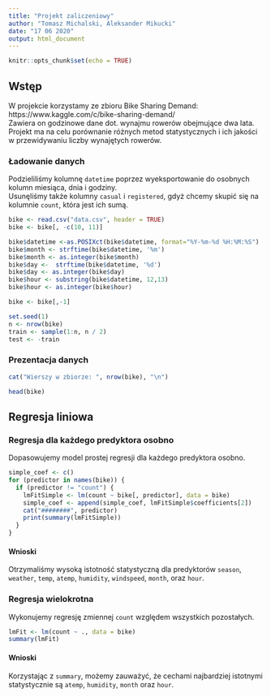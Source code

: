 ```yaml
---
title: "Projekt zaliczeniowy"
author: "Tomasz Michalski, Aleksander Mikucki"
date: "17 06 2020"
output: html_document
---
```


```r
knitr::opts_chunk$set(echo = TRUE)
```

## Wstęp

W projekcie korzystamy ze zbioru Bike Sharing Demand:\
https://www.kaggle.com/c/bike-sharing-demand/ \
Zawiera on godzinowe dane dot. wynajmu rowerów obejmujące dwa lata.\
Projekt ma na celu porównanie różnych metod statystycznych i ich jakości w przewidywaniu liczby wynajętych rowerów.

### Ładowanie danych

Podzieliliśmy kolumnę `datetime` poprzez wyeksportowanie do osobnych kolumn miesiąca, dnia i godziny.\
Usunęliśmy także kolumny `casual` i `registered`, gdyż chcemy skupić się na kolumnie `count`, która jest ich sumą.

```r
bike <- read.csv("data.csv", header = TRUE)
bike <- bike[, -c(10, 11)]

bike$datetime <-as.POSIXct(bike$datetime, format="%Y-%m-%d %H:%M:%S")
bike$month <- strftime(bike$datetime, '%m')
bike$month <- as.integer(bike$month)
bike$day <-  strftime(bike$datetime, '%d')
bike$day <- as.integer(bike$day)
bike$hour <- substring(bike$datetime, 12,13)
bike$hour <- as.integer(bike$hour)

bike <- bike[,-1]

set.seed(1)
n <- nrow(bike)
train <- sample(1:n, n / 2)
test <- -train
```

### Prezentacja danych

```r
cat("Wierszy w zbiorze: ", nrow(bike), "\n")
```

```r
head(bike)
```

## Regresja liniowa

### Regresja dla każdego predyktora osobno

Dopasowujemy model prostej regresji dla każdego predyktora osobno.

```r
simple_coef <- c()
for (predictor in names(bike)) {
  if (predictor != "count") {
    lmFitSimple <- lm(count ~ bike[, predictor], data = bike)
    simple_coef <- append(simple_coef, lmFitSimple$coefficients[2])
    cat("########", predictor)
    print(summary(lmFitSimple))
  }
}
```

#### Wnioski

Otrzymaliśmy wysoką istotność statystyczną dla predyktorów `season`, `weather`, `temp`, `atemp`, `humidity`, `windspeed`, `month`, oraz `hour`.

### Regresja wielokrotna

Wykonujemy regresję zmiennej `count` względem wszystkich pozostałych.

```r
lmFit <- lm(count ~ ., data = bike)
summary(lmFit)
```

#### Wnioski

Korzystając z `summary`, możemy zauważyć, że cechami najbardziej istotnymi statystycznie są `atemp`, `humidity`, `month` oraz `hour`.